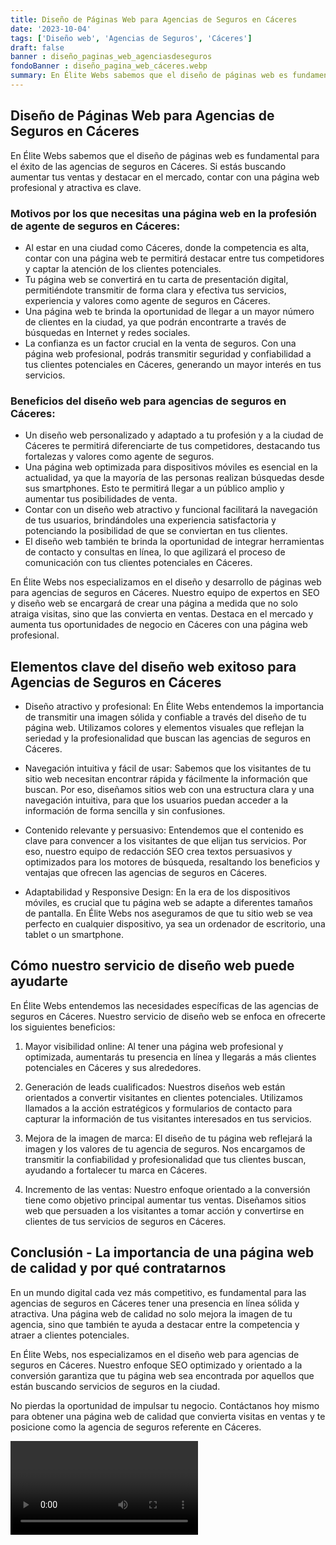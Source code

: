```yaml
---
title: Diseño de Páginas Web para Agencias de Seguros en Cáceres
date: '2023-10-04'
tags: ['Diseño web', 'Agencias de Seguros', 'Cáceres']
draft: false
banner : diseño_paginas_web_agenciasdeseguros
fondoBanner : diseño_pagina_web_cáceres.webp
summary: En Élite Webs sabemos que el diseño de páginas web es fundamental para el éxito de las agencias de seguros en Cáceres. Si estás buscando aumentar tus ventas y destacar en el mercado, contar con una página web profesional y atractiva es clave.
---
```


## Diseño de Páginas Web para Agencias de Seguros en Cáceres

En Élite Webs sabemos que el diseño de páginas web es fundamental para el éxito de las agencias de seguros en Cáceres. Si estás buscando aumentar tus ventas y destacar en el mercado, contar con una página web profesional y atractiva es clave.

### Motivos por los que necesitas una página web en la profesión de agente de seguros en Cáceres:

- Al estar en una ciudad como Cáceres, donde la competencia es alta, contar con una página web te permitirá destacar entre tus competidores y captar la atención de los clientes potenciales.
- Tu página web se convertirá en tu carta de presentación digital, permitiéndote transmitir de forma clara y efectiva tus servicios, experiencia y valores como agente de seguros en Cáceres.
- Una página web te brinda la oportunidad de llegar a un mayor número de clientes en la ciudad, ya que podrán encontrarte a través de búsquedas en Internet y redes sociales.
- La confianza es un factor crucial en la venta de seguros. Con una página web profesional, podrás transmitir seguridad y confiabilidad a tus clientes potenciales en Cáceres, generando un mayor interés en tus servicios.

### Beneficios del diseño web para agencias de seguros en Cáceres:

- Un diseño web personalizado y adaptado a tu profesión y a la ciudad de Cáceres te permitirá diferenciarte de tus competidores, destacando tus fortalezas y valores como agente de seguros.
- Una página web optimizada para dispositivos móviles es esencial en la actualidad, ya que la mayoría de las personas realizan búsquedas desde sus smartphones. Esto te permitirá llegar a un público amplio y aumentar tus posibilidades de venta.
- Contar con un diseño web atractivo y funcional facilitará la navegación de tus usuarios, brindándoles una experiencia satisfactoria y potenciando la posibilidad de que se conviertan en tus clientes.
- El diseño web también te brinda la oportunidad de integrar herramientas de contacto y consultas en línea, lo que agilizará el proceso de comunicación con tus clientes potenciales en Cáceres.

En Élite Webs nos especializamos en el diseño y desarrollo de páginas web para agencias de seguros en Cáceres. Nuestro equipo de expertos en SEO y diseño web se encargará de crear una página a medida que no solo atraiga visitas, sino que las convierta en ventas. Destaca en el mercado y aumenta tus oportunidades de negocio en Cáceres con una página web profesional.

<GifSeo />

<Cta />

## Elementos clave del diseño web exitoso para Agencias de Seguros en Cáceres

- Diseño atractivo y profesional: En Élite Webs entendemos la importancia de transmitir una imagen sólida y confiable a través del diseño de tu página web. Utilizamos colores y elementos visuales que reflejan la seriedad y la profesionalidad que buscan las agencias de seguros en Cáceres.

- Navegación intuitiva y fácil de usar: Sabemos que los visitantes de tu sitio web necesitan encontrar rápida y fácilmente la información que buscan. Por eso, diseñamos sitios web con una estructura clara y una navegación intuitiva, para que los usuarios puedan acceder a la información de forma sencilla y sin confusiones.

- Contenido relevante y persuasivo: Entendemos que el contenido es clave para convencer a los visitantes de que elijan tus servicios. Por eso, nuestro equipo de redacción SEO crea textos persuasivos y optimizados para los motores de búsqueda, resaltando los beneficios y ventajas que ofrecen las agencias de seguros en Cáceres.

- Adaptabilidad y Responsive Design: En la era de los dispositivos móviles, es crucial que tu página web se adapte a diferentes tamaños de pantalla. En Élite Webs nos aseguramos de que tu sitio web se vea perfecto en cualquier dispositivo, ya sea un ordenador de escritorio, una tablet o un smartphone.

## Cómo nuestro servicio de diseño web puede ayudarte

En Élite Webs entendemos las necesidades específicas de las agencias de seguros en Cáceres. Nuestro servicio de diseño web se enfoca en ofrecerte los siguientes beneficios:

1. Mayor visibilidad online: Al tener una página web profesional y optimizada, aumentarás tu presencia en línea y llegarás a más clientes potenciales en Cáceres y sus alrededores.

2. Generación de leads cualificados: Nuestros diseños web están orientados a convertir visitantes en clientes potenciales. Utilizamos llamados a la acción estratégicos y formularios de contacto para capturar la información de tus visitantes interesados en tus servicios.

3. Mejora de la imagen de marca: El diseño de tu página web reflejará la imagen y los valores de tu agencia de seguros. Nos encargamos de transmitir la confiabilidad y profesionalidad que tus clientes buscan, ayudando a fortalecer tu marca en Cáceres.

4. Incremento de las ventas: Nuestro enfoque orientado a la conversión tiene como objetivo principal aumentar tus ventas. Diseñamos sitios web que persuaden a los visitantes a tomar acción y convertirse en clientes de tus servicios de seguros en Cáceres.

## Conclusión - La importancia de una página web de calidad y por qué contratarnos

En un mundo digital cada vez más competitivo, es fundamental para las agencias de seguros en Cáceres tener una presencia en línea sólida y atractiva. Una página web de calidad no solo mejora la imagen de tu agencia, sino que también te ayuda a destacar entre la competencia y atraer a clientes potenciales.

En Élite Webs, nos especializamos en el diseño web para agencias de seguros en Cáceres. Nuestro enfoque SEO optimizado y orientado a la conversión garantiza que tu página web sea encontrada por aquellos que están buscando servicios de seguros en la ciudad.

No pierdas la oportunidad de impulsar tu negocio. Contáctanos hoy mismo para obtener una página web de calidad que convierta visitas en ventas y te posicione como la agencia de seguros referente en Cáceres.

<Video />

<CtaBot job='Agencias de Seguros' city='Cáceres'/>

<Gmaps query='Cáceres+españa+maps' />